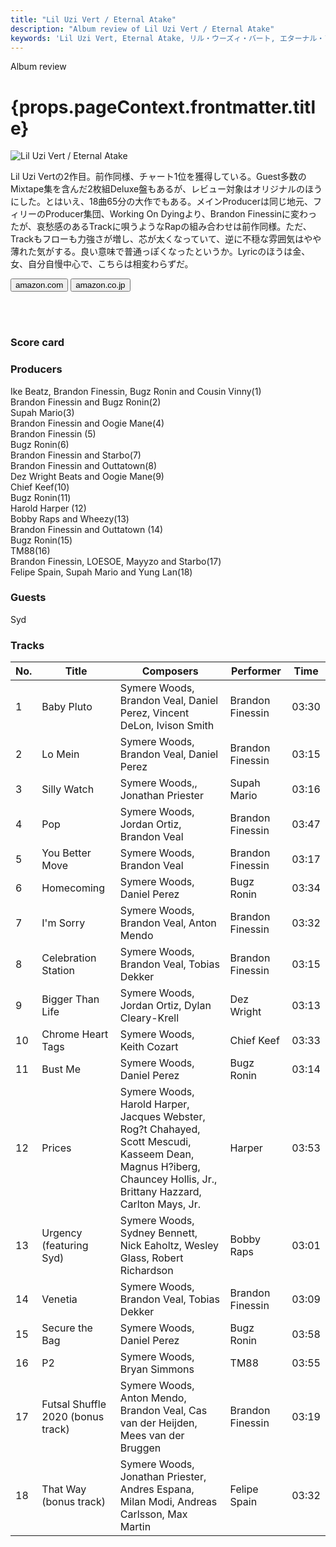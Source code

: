 ```yaml
---
title: "Lil Uzi Vert / Eternal Atake"
description: "Album review of Lil Uzi Vert / Eternal Atake"
keywords: 'Lil Uzi Vert, Eternal Atake, リル・ウーズィ・バート, エターナル・アテイク'
---
```




<p className="largeP">Album review</p>
<h1 className="h1--no--margin">{props.pageContext.frontmatter.title}</h1>

<Row  className="image-card-group">
	<Column colMd={"3"} colLg={"4"} noGutterMdLeft="">
       <ImageCard>

![Lil Uzi Vert / Eternal Atake](../../images/cd/liluzivert2L.jpg) 

</ImageCard>
	</Column>
	<Column colMd={"4"} colLg={"8"} noGutterMdLeft="">
	<p>
	Lil Uzi Vertの2作目。前作同様、チャート1位を獲得している。Guest多数のMixtape集を含んだ2枚組Deluxe盤もあるが、レビュー対象はオリジナルのほうにした。とはいえ、18曲65分の大作でもある。メインProducerは同じ地元、フィリーのProducer集団、Working On Dyingより、Brandon Finessinに変わったが、哀愁感のあるTrackに唄うようなRapの組み合わせは前作同様。ただ、Trackもフローも力強さが増し、芯が太くなっていて、逆に不穏な雰囲気はやや薄れた気がする。良い意味で普通っぽくなったというか。Lyricのほうは金、女、自分自慢中心で、こちらは相変わらずだ。
	</p>
    <div>
	  <Button href="https://amzn.to/2YSMZg5" kind="primary" size="small" renderIcon={ArrowUpRight24}>
      amazon.com
    </Button>
    <Button href="https://amzn.to/37Oadbj" kind="secondary" size="small" renderIcon={ArrowUpRight24}>
      amazon.co.jp
    </Button>
	</div>
	<a style="display:inline-block;overflow:hidden;background:url(https://linkmaker.itunes.apple.com/ja-jp/lockup.svg?releaseDate=2020-03-06&kind=album&bubble=apple_music&style=mono-black) no-repeat;width:180px;height:45px;" href="https://geo.music.apple.com/jp/album/eternal-atake/1501843464?mt=1&app=music&ls=1&at=11lcug"></a>
	<a style="display:inline-block;overflow:hidden;background:url(https://linkmaker.itunes.apple.com/ja-jp/badge-lrg.svg?releaseDate=2020-03-06T00:00:00Z&kind=album&bubble=itunes_music) no-repeat;width:140px;height:45px;" href="https://geo.music.apple.com/jp/album/eternal-atake/1501843464?app=itunes&at=11lcug"></a>
	</Column>
</Row>
<Row >
	<Column colMd={"4"} colLg={"4"} noGutterMdLeft="">
<div>
    <h3>Score card</h3>
	<SliderJS1 value="1" />
    <SliderJS2 value="2" />
	<SliderJS3 value="2" />
    <SliderJS4 value="9" />
</div>
</Column>
<Column colMd={"8"} colLg={"8"} noGutterMdLeft="">
<div>
<h3>Producers</h3>
<p>
Ike Beatz, Brandon Finessin, Bugz Ronin and Cousin Vinny(1)
<br/>Brandon Finessin and Bugz Ronin(2)
<br/>Supah Mario(3)
<br/>Brandon Finessin and Oogie Mane(4)
<br/>Brandon Finessin (5)
<br/>Bugz Ronin(6)
<br/>Brandon Finessin and Starbo(7)
<br/>Brandon Finessin and Outtatown(8)
<br/>Dez Wright Beats and Oogie Mane(9)
<br/>Chief Keef(10)
<br/>Bugz Ronin(11)
<br/>Harold Harper (12)
<br/>Bobby Raps and Wheezy(13)
<br/>Brandon Finessin and Outtatown (14)
<br/>Bugz Ronin(15)
<br/>TM88(16)
<br/>Brandon Finessin, LOESOE, Mayyzo and Starbo(17)
<br/>Felipe Spain, Supah Mario and Yung Lan(18)
</p>
<h3>Guests</h3>
<p>
Syd
</p>
</div>
</Column>
</Row>

<h3>Tracks</h3>

| No. |	 Title                            |	 Composers                                                                                                                                                           |	 Performer      | Time	|
| --- |	--------------------------------- | -------------------------------------------------------------------------------------------------------------------------------------------------------------------- | ---------------- | ----- |
| 1	  |	Baby Pluto                        | Symere Woods, Brandon Veal, Daniel Perez, Vincent DeLon, Ivison Smith                                                                                                | Brandon Finessin	| 03:30 |
| 2	  |	Lo Mein                           | Symere Woods, Brandon Veal, Daniel Perez                                                                                                                             | Brandon Finessin	| 03:15 |
| 3	  |	Silly Watch                       | Symere Woods,, Jonathan Priester                                                                                                                                     | Supah Mario     	| 03:16 |
| 4	  |	Pop                               | Symere Woods, Jordan Ortiz, Brandon Veal                                                                                                                             | Brandon Finessin	| 03:47 |
| 5	  |	You Better Move                   | Symere Woods, Brandon Veal                                                                                                                                           | Brandon Finessin	| 03:17 |
| 6	  |	Homecoming                        | Symere Woods, Daniel Perez                                                                                                                                           | Bugz Ronin      	| 03:34 |
| 7	  |	I'm Sorry                         | Symere Woods, Brandon Veal, Anton Mendo                                                                                                                              | Brandon Finessin	| 03:32 |
| 8	  |	Celebration Station               | Symere Woods, Brandon Veal, Tobias Dekker                                                                                                                            | Brandon Finessin	| 03:15 |
| 9	  |	Bigger Than Life                  | Symere Woods, Jordan Ortiz, Dylan Cleary-Krell                                                                                                                       | Dez Wright      	| 03:13 |
| 10  |	Chrome Heart Tags                 | Symere Woods, Keith Cozart                                                                                                                                           | Chief Keef      	| 03:33 |
| 11  |	Bust Me                           | Symere Woods, Daniel Perez                                                                                                                                           | Bugz Ronin      	| 03:14 |
| 12  |	Prices                            | Symere Woods, Harold Harper, Jacques Webster, Rog?t Chahayed, Scott Mescudi, Kasseem Dean, Magnus H?iberg, Chauncey Hollis, Jr., Brittany Hazzard, Carlton Mays, Jr. | Harper          	| 03:53 |
| 13  |	Urgency (featuring Syd)           | Symere Woods, Sydney Bennett, Nick Eaholtz, Wesley Glass, Robert Richardson                                                                                          | Bobby Raps      	| 03:01 |
| 14  |	Venetia                           | Symere Woods, Brandon Veal, Tobias Dekker                                                                                                                            | Brandon Finessin	| 03:09 |
| 15  |	Secure the Bag                    | Symere Woods, Daniel Perez                                                                                                                                           | Bugz Ronin      	| 03:58 |
| 16  |	P2                                | Symere Woods, Bryan Simmons                                                                                                                                          | TM88            	| 03:55 |
| 17  |	Futsal Shuffle 2020 (bonus track) | Symere Woods, Anton Mendo, Brandon Veal, Cas van der Heijden, Mees van der Bruggen                                                                                   | Brandon Finessin	| 03:19 |
| 18  |	That Way (bonus track)            | Symere Woods, Jonathan Priester, Andres Espana, Milan Modi, Andreas Carlsson, Max Martin                                                                             | Felipe Spain    	| 03:32 |  

<Row>
<Column colMd={3} colLg={3} noGutterMdLeft>
<Review1 />
</Column>
</Row>